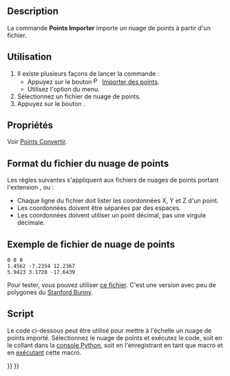 <languages/>

{{Docnav/fr
|
|[[Points_Export/fr|Exporter]]
|[[Points_Workbench/fr|Atelier Points]]
|IconL=
|IconR=Points_Export.svg
|IconC=Workbench_Points.svg
}}

{{GuiCommand/fr
|Icon=Points_Import.svg
|Name=Points Import
|Name/fr=Points Importer
|MenuLocation=Points → Importer des points...
|Workbenches=[[Points_Workbench/fr|Points]]
|SeeAlso=[[Points_Export/fr|Points Exporter]]
}}

==Description==

La commande '''Points Importer''' importe un nuage de points à partir d'un fichier.

<span id="Usage"></span>
==Utilisation==

# Il existe plusieurs façons de lancer la commande :
#* Appuyez sur le bouton [[Image:Points_Import.svg|16px]] [[Points_Import/fr|Importer des points]].
#* Utilisez l'option {{MenuCommand|Points → [[Image:Points_Import.svg|16px]] Importer des points...}} du menu.
# Sélectionnez un fichier de nuage de points.
# Appuyez sur le bouton {{Button|Ouvrir}}.

<span id="Properties"></span>
==Propriétés==

Voir [[Points_Convert/fr|Points Convertir]].

<span id="Point_cloud_file_format"></span>
==Format du fichier du nuage de points==

Les règles suivantes s'appliquent aux fichiers de nuages de points portant l'extension {{FileName|.asc}}, {{FileName|.pcd}} ou {{FileName|.ply}} :

* Chaque ligne du fichier doit lister les coordonnées X, Y et Z d'un point.
* Les coordonnées doivent être séparées par des espaces.
* Les coordonnées doivent utiliser un point décimal, pas une virgule décimale.

<span id="Sample_point_cloud_file"></span>
==Exemple de fichier de nuage de points==

 0 0 0
 1.4562 -7.2354 12.2367
 5.9423 3.1728 -17.6439

Pour tester, vous pouvez utiliser [https://raw.githubusercontent.com/FreeCAD/Examples/master/Point_cloud_ExampleFiles/PointCloud-Data_Stanford-Bunny.asc ce fichier]. C'est une version avec peu de polygones du [http://graphics.stanford.edu/data/3Dscanrep/ Stanford Bunny].

<span id="Scripting"></span>
==Script==

Le code ci-dessous peut être utilisé pour mettre à l'échelle un nuage de points importé. Sélectionnez le nuage de points et exécutez le code, soit en le collant dans la [[Python_console/fr|console Python]], soit en l'enregistrant en tant que macro et en [[Std_DlgMacroExecute/fr|exécutant]] cette macro.

{{Code|code=
from PySide import QtWidgets
import FreeCAD as App
import FreeCADGui as Gui

def scale_points(obj, scale_x, scale_y, scale_z):
    mtx = App.Matrix()
    mtx.scale(scale_x, scale_y, scale_z)
    pts = obj.Points.copy()
    pts.transformGeometry(mtx)
    obj.Points = pts
    App.ActiveDocument.recompute()

if Gui.Selection.getSelection():
    obj = Gui.Selection.getSelection()[0]
    if obj.isDerivedFrom("Points::Feature"):
        scale, ok = QtWidgets.QInputDialog.getDouble(
            None,
            "Scale point cloud",
            "Scale:",
            value=1.0,
            decimals=6
        )
        if ok:
            scale_points(obj, scale, scale, scale)
}}


{{Docnav/fr
|
|[[Points_Export/fr|Exporter]]
|[[Points_Workbench/fr|Atelier Points]]
|IconL=
|IconR=Points_Export.svg
|IconC=Workbench_Points.svg
}}

{{Points Tools navi{{#translation:}}}}
{{Userdocnavi{{#translation:}}}}
